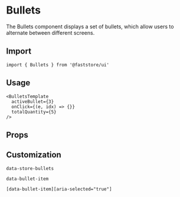 
# Bullets

The Bullets component displays a set of bullets, which allow users to alternate between different screens.

## Import

```tsx
import { Bullets } from '@faststore/ui'
```

## Usage

```tsx live
<BulletsTemplate
  activeBullet={3}
  onClick={(e, idx) => {}}
  totalQuantity={5}
/>
```

## Props

<PropsComponent
    name="totalQuantity"
    type= "number"
    description="Number of bullets that should be rendered."
    required="true"
/>
<PropsComponent
    name="activeBullet"
    type= "number"
    description="The currently active bullet (zero-indexed)."
    required="true"
/>
<PropsComponent
    name="onClick"
    type= "(e: MouseEvent<Element, MouseEvent>, bulletIdx: number) => void"
    description="Event handler for clicks on each bullet. The handler will be called with the index of the bullet that received the click."
    required="true"
/>
<PropsComponent
    name="testId"
    type= "string"
    description="ID to find this component in testing tools (e.g.: cypress, testing library, and jest)."
    defaultValue="store-bullets"
/>
<PropsComponent
    name="ariaLabelGenerator"
    type= "((index: number, isActive: boolean) => string)"
    description="Function that should be used to generate the aria-label attribute added to each bullet that is inactive. It receives the bullet index as an argument so that it can be interpolated in the generated string."
    defaultValue="(idx: number, isActive: boolean) => isActive ? 'Current page' : `Go to page ${idx + 1}`"
/><PropsComponent
    name="ariaControlsGenerator"
    type= "((index: number) => string)"
    description="Function that should be used to generate the aria-controls attribute added to each bullet. It receives the bullet index as argument and should return a string."
/>
<PropsComponent
    name="testId"
    type= "string"
    description="ID to find this component in testing tools (e.g.: cypress, testing library, and jest)."
    defaultValue="store-bullets"
/>

## Customization

`data-store-bullets`

`data-bullet-item`

`[data-bullet-item][aria-selected="true"]`